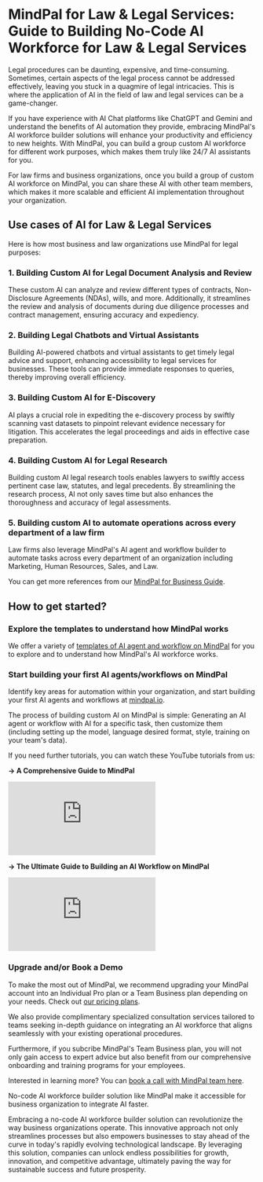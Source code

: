 # MindPal for Law & Legal Services: Guide to Building No-Code AI Workforce for Law & Legal Services

Legal procedures can be daunting, expensive, and time-consuming. Sometimes, certain aspects of the legal process cannot be addressed effectively, leaving you stuck in a quagmire of legal intricacies. This is where the application of AI in the field of law and legal services can be a game-changer.

If you have experience with AI Chat platforms like ChatGPT and Gemini and understand the benefits of AI automation they provide, embracing MindPal's AI workforce builder solutions will enhance your productivity and efficiency to new heights. With MindPal, you can build a group custom AI workforce for different work purposes, which makes them truly like 24/7 AI assistants for you.

For law firms and business organizations, once you build a group of custom AI workforce on MindPal, you can share these AI with other team members, which makes it more scalable and efficient AI implementation throughout your organization.

## Use cases of AI for Law & Legal Services

Here is how most business and law organizations use MindPal for legal purposes:

### 1. Building Custom AI for Legal Document Analysis and Review

These custom AI can analyze and review different types of contracts, Non-Disclosure Agreements (NDAs), wills, and more. Additionally, it streamlines the review and analysis of documents during due diligence processes and contract management, ensuring accuracy and expediency.

### 2. Building Legal Chatbots and Virtual Assistants

Building AI-powered chatbots and virtual assistants to get timely legal advice and support, enhancing accessibility to legal services for businesses. These tools can provide immediate responses to queries, thereby improving overall efficiency.

### 3. Building Custom AI for E-Discovery

AI plays a crucial role in expediting the e-discovery process by swiftly scanning vast datasets to pinpoint relevant evidence necessary for litigation. This accelerates the legal proceedings and aids in effective case preparation.

### 4. Building Custom AI for Legal Research

Building custom AI legal research tools enables lawyers to swiftly access pertinent case law, statutes, and legal precedents. By streamlining the research process, AI not only saves time but also enhances the thoroughness and accuracy of legal assessments.

### 5. Building custom AI to automate operations across every department of a law firm

Law firms also leverage MindPal's AI agent and workflow builder to automate tasks across every department of an organization including Marketing, Human Resources, Sales, and Law.

You can get more references from our [MindPal for Business Guide](https://mindpal.io/).

## How to get started?


<Steps>

### Explore the templates to understand how MindPal works
    
We offer a variety of [templates of AI agent and workflow on MindPal](https://mindpal.space/workflow) for you to explore and to understand how MindPal's AI workforce works.

### Start building your first AI agents/workflows on MindPal
    
Identify key areas for automation within your organization, and start building your first AI agents and workflows at [mindpal.io](https://mindpal.io).

The process of building custom AI on MindPal is simple: Generating an AI agent or workflow with AI for a specific task, then customize them (including setting up the model, language desired format, style, training on your team's data).

If you need further tutorials, you can watch these YouTube tutorials from us:

**→ A Comprehensive Guide to MindPal**

<iframe
  style={{ width: "100%", aspectRatio: "16/9", marginTop: "32px" }}
  src="https://www.youtube.com/embed/IY2Hze0-tWs"
  title="YouTube video player"
  frameBorder="0"
  allow="accelerometer; autoplay; clipboard-write; encrypted-media; gyroscope; picture-in-picture; web-share"
  allowFullScreen
></iframe>

**→ The Ultimate Guide to Building an AI Workflow on MindPal**

<iframe
  style={{ width: "100%", aspectRatio: "16/9", marginTop: "32px" }}
  src="https://www.youtube.com/embed/dZVskx8xUJE"
  title="YouTube video player"
  frameBorder="0"
  allow="accelerometer; autoplay; clipboard-write; encrypted-media; gyroscope; picture-in-picture; web-share"
  allowFullScreen
></iframe>

### Upgrade and/or Book a Demo

To make the most out of MindPal, we recommend upgrading your MindPal account into an Individual Pro plan or a Team Business plan depending on your needs. Check out [our pricing plans](https://mindpal.space/pricing).
    
We also provide complimentary specialized consultation services tailored to teams seeking in-depth guidance on integrating an AI workforce that aligns seamlessly with your existing operational procedures.

Furthermore, if you subcribe MindPal's Team Business plan, you will not only gain access to expert advice but also benefit from our comprehensive onboarding and training programs for your employees.

Interested in learning more? You can [book a call with MindPal team here](https://cal.com/mindpal/demo).

</Steps>

No-code AI workforce builder solution like MindPal make it accessible for business organization to integrate AI faster.

Embracing a no-code AI workforce builder solution can revolutionize the way business organizations operate. This innovative approach not only streamlines processes but also empowers businesses to stay ahead of the curve in today's rapidly evolving technological landscape. By leveraging this solution, companies can unlock endless possibilities for growth, innovation, and competitive advantage, ultimately paving the way for sustainable success and future prosperity.


<PageFooter />